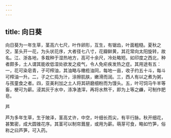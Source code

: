 ```yaml
---
---
---
```

title: 向日葵
---



向日葵为一年生草，茎高六七尺，叶作卵形，互生，有锯齿，叶面粗糙。夏秋之交，茎头开一花，为头状花序，大者径七八寸，花瓣鲜黄，其花常向太阳旋转，故名。江、浙各地，多栽种于湿热地方，高可十余尺，冷处略短。如印度之西北，种者颇多，土人谓其能收低湿处欲发之疫气，令人免疟疾发热之症。其用途有五：一，花可染皂青，子可榨油，其油略与橄榄油同，每地一亩，收子约五十斗，每斗可榨油一升。二，子之仁捣为汁，涂擦肌肤，嫩滑而润。三，西人有以之煮为粥，与孩童食之者。四，亚美利加之土人将其研磨细粉而为馒头。五，叶可饲马牛羊等畜，梗可为薪。浸其灰于水中，涤净渣滓，再将水熬干，即为上等之鹻，可制作肥皂。

芦

芦为多年生草，生于陂泽，茎高丈许，中空，叶细长而尖，有平行脉。秋开细花，甚繁密，成大圆锥花序。其茎可以制帘葺屋，或用为薪。萌芽可食，略如竹笋，俗称之曰芦笋，可入药。